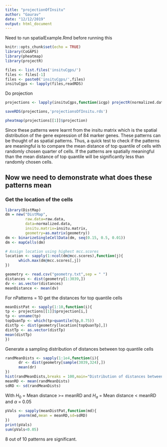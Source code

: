 ```yaml
---
title: "projectionOfInsitu"
author: "Gaurav"
date: "12/12/2019"
output: html_document
---
```

Need to run spatialExample.Rmd before running this
```r
knitr::opts_chunk$set(echo = TRUE)
library(CoGAPS)
library(pheatmap)
library(projectR)
```

```r
files <- list.files('insituCgps/')
files <- files[-1]
files <- paste0('insituCgps/',files)
insituCgps <- lapply(files,readRDS)
```
Do projection
```r
projections <- lapply(insituCgps,function(icgp) projectR(normalized.data,loadings = icgp,full = T))
```
```r
saveRDS(projections,'projectionsOfInsitu.rds')
```

```r
pheatmap(projections[[1]]$projection)
```
Since these patterns were learnt from the insitu matrix which is the spatial distribution of the gene expression of 84 marker genes. These patterns can be thought of as spatial patterns. Thus, a quick test to check if the patterns are meaningful is to compare the mean distance of top quantile of cells with randomly chosen quarter of cells. If the patterns are spatially meaningful than the mean distance of top quantile will be significantly less than randomly chosen cells. 


## Now we need to demonstrate what does these patterns mean
### Get the location of the cells
```r
library(DistMap)
dm = new("DistMap",
         raw.data=raw.data,
         data=normalized.data,
         insitu.matrix=insitu.matrix,
         geometry=as.matrix(geometry))
dm <- binarizeSingleCellData(dm, seq(0.15, 0.5, 0.01))
dm <- mapCells(dm)

# Assign location using highest mcc.scores
location <- sapply(1:ncol(dm@mcc.scores),function(j){
      which.max(dm@mcc.scores[,j])
})
```
```r
geometry <- read.csv("geometry.txt",sep = " ")
distances <- dist(geometry[1:3039,])
dv <- as.vector(distances)
meanDistance <- mean(dv)
```
For nPatterns = 10 get the distances for top quantile cells
```r
meanDistPat <- sapply(1:10,function(i){
tp <- projections[[1]]$projection[i,]
tp <- unname(tp)
topQuanTp <- which(tp>quantile(tp,0.75))
distTp <- dist(geometry[location[topQuanTp],])
distTp <- as.vector(distTp)
mean(distTp)
})
```

Generate a sampling distribution of distances between top quantile cells
```r
randMeanDists <- sapply(1:1e4,function(i){
      dr <- dist(geometry[sample(3039,324),])
      mean(dr)
})
hist(randMeanDists,breaks = 100,main="Distribution of distances between random top quantile cells")
meanRD <- mean(randMeanDists)
sdRD <- sd(randMeanDists)
```
With $H_0$ = Mean distance >= meanRD
and $H_a$ = Mean distance < meanRD
and $\alpha$ = 0.05
```r
pVals <- sapply(meanDistPat,function(md){
      pnorm(md,mean = meanRD,sd=sdRD)
})
print(pVals)
sum(pVals<0.05)
```
8 out of 10 patterns are significant. 




